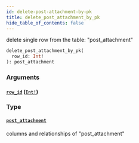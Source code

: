 ```yaml
---
id: delete-post-attachment-by-pk
title: delete_post_attachment_by_pk
hide_table_of_contents: false
---
```


delete single row from the table: "post_attachment"

```graphql
delete_post_attachment_by_pk(
  row_id: Int!
): post_attachment
```

### Arguments

#### [`row_id`](#) ([`Int!`](../scalars/int))

### Type

#### [`post_attachment`](../objects/post-attachment)

columns and relationships of "post_attachment"

